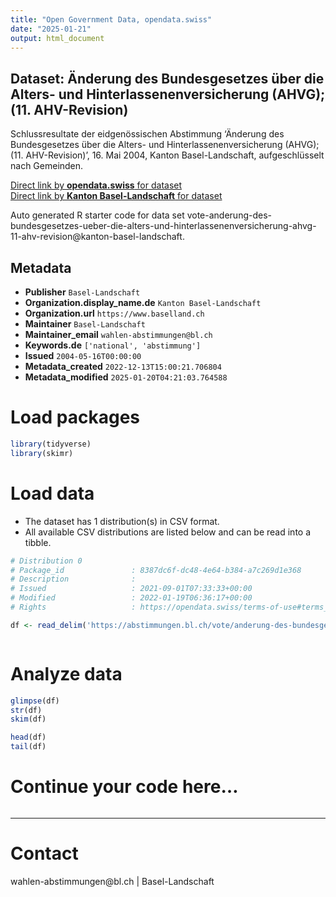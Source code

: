 ```yaml
---
title: "Open Government Data, opendata.swiss"
date: "2025-01-21"
output: html_document
---
```


## Dataset: Änderung des Bundesgesetzes über die Alters- und Hinterlassenenversicherung (AHVG); (11. AHV-Revision)

Schlussresultate der eidgenössischen Abstimmung 'Änderung des Bundesgesetzes über die Alters- und Hinterlassenenversicherung (AHVG); (11. AHV-Revision)', 16. Mai 2004, Kanton Basel-Landschaft, aufgeschlüsselt nach Gemeinden.

[Direct link by **opendata.swiss** for dataset](https://opendata.swiss/de/dataset/anderung-des-bundesgesetzes-uber-die-alters-und-hinterlassenenversicherung-ahvg-11-ahv-revision)<br>
[Direct link by **Kanton Basel-Landschaft** for dataset](https://abstimmungen.bl.ch/vote/anderung-des-bundesgesetzes-ueber-die-alters-und-hinterlassenenversicherung-ahvg-11-ahv-revision/data)

Auto generated R starter code for data set vote-anderung-des-bundesgesetzes-ueber-die-alters-und-hinterlassenenversicherung-ahvg-11-ahv-revision@kanton-basel-landschaft.

## Metadata

- **Publisher** `Basel-Landschaft`
- **Organization.display_name.de** `Kanton Basel-Landschaft`
- **Organization.url** `https://www.baselland.ch`
- **Maintainer** `Basel-Landschaft`
- **Maintainer_email** `wahlen-abstimmungen@bl.ch`
- **Keywords.de** `['national', 'abstimmung']`
- **Issued** `2004-05-16T00:00:00`
- **Metadata_created** `2022-12-13T15:00:21.706804`
- **Metadata_modified** `2025-01-20T04:21:03.764588`


# Load packages

```r

library(tidyverse)
library(skimr)

```

# Load data

-   The dataset has 1 distribution(s) in CSV format.
-   All available CSV distributions are listed below and can be read into a tibble.

```r

# Distribution 0
# Package_id               : 8387dc6f-dc48-4e64-b384-a7c269d1e368
# Description              : 
# Issued                   : 2021-09-01T07:33:33+00:00
# Modified                 : 2022-01-19T06:36:17+00:00
# Rights                   : https://opendata.swiss/terms-of-use#terms_by

df <- read_delim('https://abstimmungen.bl.ch/vote/anderung-des-bundesgesetzes-ueber-die-alters-und-hinterlassenenversicherung-ahvg-11-ahv-revision/data-csv')



```

# Analyze data

```r

glimpse(df)
str(df)
skim(df)

head(df)
tail(df)

```

# Continue your code here...

```r

```

------------------------------------------------------------------------

# Contact

wahlen-abstimmungen@bl.ch | Basel-Landschaft
